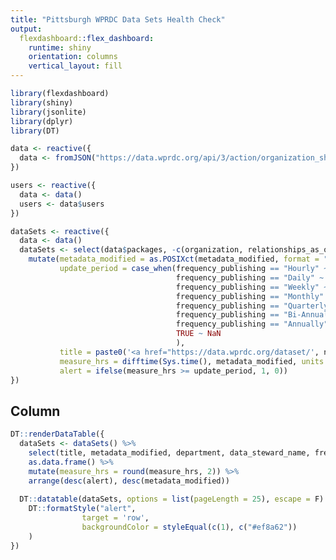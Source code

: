 ```yaml
---
title: "Pittsburgh WPRDC Data Sets Health Check"
output: 
  flexdashboard::flex_dashboard:
    runtime: shiny
    orientation: columns
    vertical_layout: fill
---
```


```r
library(flexdashboard)
library(shiny)
library(jsonlite)
library(dplyr)
library(DT)

data <- reactive({
  data <- fromJSON("https://data.wprdc.org/api/3/action/organization_show?id=9ecaff80-fb4a-457b-8141-e53f7c991890&include_datasets=True")$result
})

users <- reactive({
  data <- data()
  users <- data$users
})

dataSets <- reactive({
  data <- data()
  dataSets <- select(data$packages, -c(organization, relationships_as_object, relationships_as_subject, extras, groups)) %>%
    mutate(metadata_modified = as.POSIXct(metadata_modified, format = "%Y-%m-%dT%H:%M:%S"),
           update_period = case_when(frequency_publishing == "Hourly" ~ 1,
                                     frequency_publishing == "Daily" ~ 24,
                                     frequency_publishing == "Weekly" ~ 7*24,
                                     frequency_publishing == "Monthly" ~ 30*24,
                                     frequency_publishing == "Quarterly" ~ 4*30*24,
                                     frequency_publishing == "Bi-Annually" ~ 6*30*24,
                                     frequency_publishing == "Annually" ~ 365*24,
                                     TRUE ~ NaN
                                     ),
           title = paste0('<a href="https://data.wprdc.org/dataset/', name, '" target="_blank">', title, '</a>'),
           measure_hrs = difftime(Sys.time(), metadata_modified, units = "hours"),
           alert = ifelse(measure_hrs >= update_period, 1, 0))
})
```

Column
-----------------------------------------------------------------------

```r
DT::renderDataTable({
  dataSets <- dataSets() %>%
    select(title, metadata_modified, department, data_steward_name, frequency_publishing, measure_hrs, alert) %>%
    as.data.frame() %>%
    mutate(measure_hrs = round(measure_hrs, 2)) %>%
    arrange(desc(alert), desc(metadata_modified))
  
  DT::datatable(dataSets, options = list(pageLength = 25), escape = F) %>%
    DT::formatStyle("alert",
                target = 'row',
                backgroundColor = styleEqual(c(1), c("#ef8a62"))
    )
})
```
